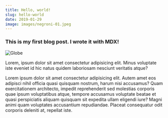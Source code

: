 ```yaml
---
title: Hello, world!
slug: hello-world
date: 2019-01-29
image: images/negroni-01.jpeg
---
```


### This is my first blog post. I wrote it with MDX!

![Globe](./images/negroni-01.jpeg)

Lorem, ipsum dolor sit amet consectetur adipisicing elit. Minus voluptate iste eveniet id hic natus quidem laboriosam nesciunt veritatis atque?

Lorem ipsum dolor sit amet consectetur adipisicing elit. Autem amet eos adipisci nihil officia quasi quisquam nostrum, harum nisi accusamus? Quam exercitationem architecto, impedit reprehenderit sed molestias corporis quae ipsum voluptatibus atque, tempore accusamus voluptate beatae et quasi perspiciatis aliquam quisquam sit expedita ullam eligendi iure? Magni animi quam voluptates accusantium repudiandae. Placeat consequatur odit corporis deleniti at, repellat iste.
